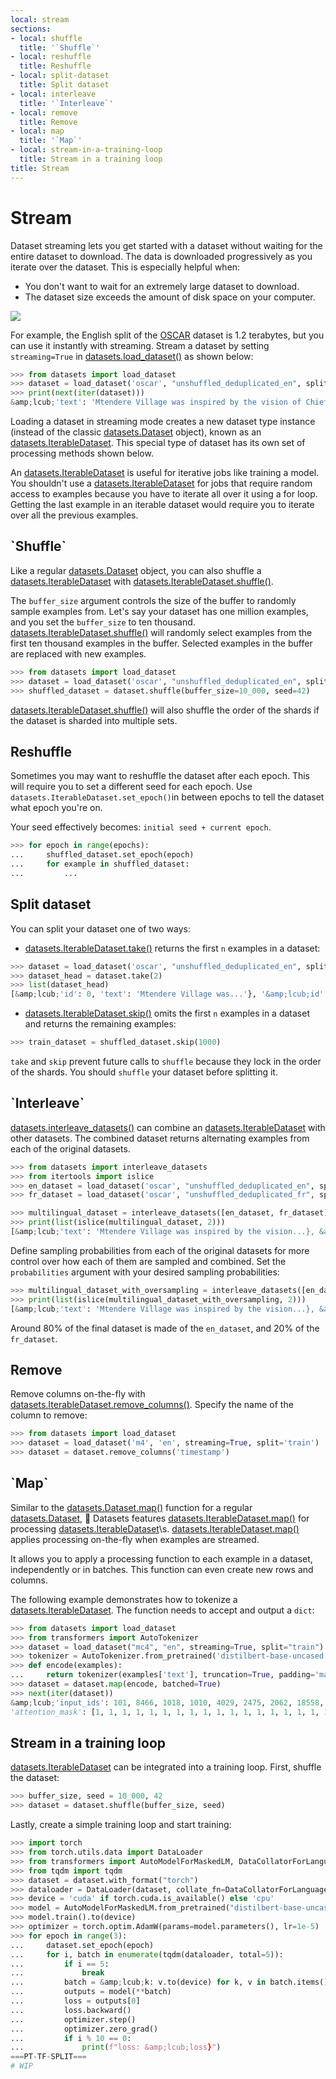 ```yaml
---
local: stream
sections:
- local: shuffle
  title: '`Shuffle`'
- local: reshuffle
  title: Reshuffle
- local: split-dataset
  title: Split dataset
- local: interleave
  title: '`Interleave`'
- local: remove
  title: Remove
- local: map
  title: '`Map`'
- local: stream-in-a-training-loop
  title: Stream in a training loop
title: Stream
---
```

<script>
</script>
<h1 id="stream">Stream</h1>

Dataset streaming lets you get started with a dataset without waiting for the entire dataset to download. The data is downloaded progressively as you iterate over the dataset. This is especially helpful when:

- You don't want to wait for an extremely large dataset to download.
- The dataset size exceeds the amount of disk space on your computer.

<div class="flex justify-center">
    <img src="https://huggingface.co/datasets/huggingface/documentation-images/resolve/main/datasets/stream.gif"/>
</div>

For example, the English split of the [OSCAR](https://huggingface.co/datasets/oscar) dataset is 1.2 terabytes, but you can use it instantly with streaming. Stream a dataset by setting `streaming=True` in [datasets.load_dataset()](/docs/datasets/master/en/package_reference/loading_methods#datasets.load_dataset) as shown below:

```py
>>> from datasets import load_dataset
>>> dataset = load_dataset('oscar', "unshuffled_deduplicated_en", split='train', streaming=True)
>>> print(next(iter(dataset)))
&amp;lcub;'text': 'Mtendere Village was inspired by the vision of Chief Napoleon Dzombe, which he shared with John Blanchard during his first visit to Malawi. Chief Napoleon conveyed the desperate need for a program to intervene and care for the orphans and vulnerable children (OVC) in Malawi, and John committed to help...
```

Loading a dataset in streaming mode creates a new dataset type instance (instead of the classic [datasets.Dataset](/docs/datasets/master/en/package_reference/main_classes#datasets.Dataset) object), known as an [datasets.IterableDataset](/docs/datasets/master/en/package_reference/main_classes#datasets.IterableDataset). This special type of dataset has its own set of processing methods shown below.

<Tip>

An [datasets.IterableDataset](/docs/datasets/master/en/package_reference/main_classes#datasets.IterableDataset) is useful for iterative jobs like training a model. You shouldn't use a [datasets.IterableDataset](/docs/datasets/master/en/package_reference/main_classes#datasets.IterableDataset) for jobs that require random access to examples because you have to iterate all over it using a for loop. Getting the last example in an iterable dataset would require you to iterate over all the previous examples.

</Tip>

<h2 id="shuffle">`Shuffle`</h2>

Like a regular [datasets.Dataset](/docs/datasets/master/en/package_reference/main_classes#datasets.Dataset) object, you can also shuffle a [datasets.IterableDataset](/docs/datasets/master/en/package_reference/main_classes#datasets.IterableDataset) with [datasets.IterableDataset.shuffle()](/docs/datasets/master/en/package_reference/main_classes#datasets.IterableDataset.shuffle). 

The `buffer_size` argument controls the size of the buffer to randomly sample examples from. Let's say your dataset has one million examples, and you set the `buffer_size` to ten thousand. [datasets.IterableDataset.shuffle()](/docs/datasets/master/en/package_reference/main_classes#datasets.IterableDataset.shuffle) will randomly select examples from the first ten thousand examples in the buffer. Selected examples in the buffer are replaced with new examples.

```py
>>> from datasets import load_dataset
>>> dataset = load_dataset('oscar', "unshuffled_deduplicated_en", split='train', streaming=True)
>>> shuffled_dataset = dataset.shuffle(buffer_size=10_000, seed=42)
```

<Tip>

[datasets.IterableDataset.shuffle()](/docs/datasets/master/en/package_reference/main_classes#datasets.IterableDataset.shuffle) will also shuffle the order of the shards if the dataset is sharded into multiple sets.

</Tip>

<h2 id="reshuffle">Reshuffle</h2>

Sometimes you may want to reshuffle the dataset after each epoch. This will require you to set a different seed for each epoch. Use `datasets.IterableDataset.set_epoch()`in between epochs to tell the dataset what epoch you're on. 

Your seed effectively becomes: `initial seed + current epoch`.

```py
>>> for epoch in range(epochs):
...     shuffled_dataset.set_epoch(epoch)
...     for example in shuffled_dataset:
...         ...
```

<h2 id="split-dataset">Split dataset</h2>

You can split your dataset one of two ways:

- [datasets.IterableDataset.take()](/docs/datasets/master/en/package_reference/main_classes#datasets.IterableDataset.take) returns the first `n` examples in a dataset:

```py
>>> dataset = load_dataset('oscar', "unshuffled_deduplicated_en", split='train', streaming=True)
>>> dataset_head = dataset.take(2)
>>> list(dataset_head)
[&amp;lcub;'id': 0, 'text': 'Mtendere Village was...'}, '&amp;lcub;id': 1, 'text': 'Lily James cannot fight the music...'}]
```

- [datasets.IterableDataset.skip()](/docs/datasets/master/en/package_reference/main_classes#datasets.IterableDataset.skip) omits the first `n` examples in a dataset and returns the remaining examples:

```py
>>> train_dataset = shuffled_dataset.skip(1000)
```

<Tip warning=&amp;lcub;true}>

`take` and `skip` prevent future calls to `shuffle` because they lock in the order of the shards. You should `shuffle` your dataset before splitting it.

</Tip>

<a id='interleave_datasets'></a>

<h2 id="interleave">`Interleave`</h2>

[datasets.interleave_datasets()](/docs/datasets/master/en/package_reference/main_classes#datasets.interleave_datasets) can combine an [datasets.IterableDataset](/docs/datasets/master/en/package_reference/main_classes#datasets.IterableDataset) with other datasets. The combined dataset returns alternating examples from each of the original datasets. 

```py
>>> from datasets import interleave_datasets
>>> from itertools import islice
>>> en_dataset = load_dataset('oscar', "unshuffled_deduplicated_en", split='train', streaming=True)
>>> fr_dataset = load_dataset('oscar', "unshuffled_deduplicated_fr", split='train', streaming=True)

>>> multilingual_dataset = interleave_datasets([en_dataset, fr_dataset])
>>> print(list(islice(multilingual_dataset, 2)))
[&amp;lcub;'text': 'Mtendere Village was inspired by the vision...}, &amp;lcub;'text': "Média de débat d'idées, de culture et de littérature....}]
```

Define sampling probabilities from each of the original datasets for more control over how each of them are sampled and combined. Set the `probabilities` argument with your desired sampling probabilities:

```py
>>> multilingual_dataset_with_oversampling = interleave_datasets([en_dataset, fr_dataset], probabilities=[0.8, 0.2], seed=42)
>>> print(list(islice(multilingual_dataset_with_oversampling, 2)))
[&amp;lcub;'text': 'Mtendere Village was inspired by the vision...}, &amp;lcub;'text': 'Lily James cannot fight the music...}]
```

Around 80% of the final dataset is made of the `en_dataset`, and 20% of the `fr_dataset`.

<h2 id="remove">Remove</h2>

Remove columns on-the-fly with [datasets.IterableDataset.remove_columns()](/docs/datasets/master/en/package_reference/main_classes#datasets.IterableDataset.remove_columns). Specify the name of the column to remove:

```py
>>> from datasets import load_dataset
>>> dataset = load_dataset('m4', 'en', streaming=True, split='train')
>>> dataset = dataset.remove_columns('timestamp')
```

<h2 id="map">`Map`</h2>

Similar to the [datasets.Dataset.map()](/docs/datasets/master/en/package_reference/main_classes#datasets.Dataset.map) function for a regular [datasets.Dataset](/docs/datasets/master/en/package_reference/main_classes#datasets.Dataset), 🤗  Datasets features [datasets.IterableDataset.map()](/docs/datasets/master/en/package_reference/main_classes#datasets.IterableDataset.map) for processing [datasets.IterableDataset](/docs/datasets/master/en/package_reference/main_classes#datasets.IterableDataset)\s.
[datasets.IterableDataset.map()](/docs/datasets/master/en/package_reference/main_classes#datasets.IterableDataset.map) applies processing on-the-fly when examples are streamed.

It allows you to apply a processing function to each example in a dataset, independently or in batches. This function can even create new rows and columns.

The following example demonstrates how to tokenize a [datasets.IterableDataset](/docs/datasets/master/en/package_reference/main_classes#datasets.IterableDataset). The function needs to accept and output a `dict`:


```py
>>> from datasets import load_dataset
>>> from transformers import AutoTokenizer
>>> dataset = load_dataset("mc4", "en", streaming=True, split="train")
>>> tokenizer = AutoTokenizer.from_pretrained('distilbert-base-uncased')
>>> def encode(examples):
...     return tokenizer(examples['text'], truncation=True, padding='max_length')
>>> dataset = dataset.map(encode, batched=True)
>>> next(iter(dataset))
&amp;lcub;'input_ids': 101, 8466, 1018, 1010, 4029, 2475, 2062, 18558, 3100, 2061, ...,1106, 3739, 102],
'attention_mask': [1, 1, 1, 1, 1, 1, 1, 1, 1, 1, 1, 1, 1, 1, 1, 1, 1, 1, ..., 1, 1]}
```

<h2 id="stream-in-a-training-loop">Stream in a training loop</h2>

[datasets.IterableDataset](/docs/datasets/master/en/package_reference/main_classes#datasets.IterableDataset) can be integrated into a training loop. First, shuffle the dataset:

```py
>>> buffer_size, seed = 10_000, 42
>>> dataset = dataset.shuffle(buffer_size, seed)
```

Lastly, create a simple training loop and start training:

```py
>>> import torch
>>> from torch.utils.data import DataLoader
>>> from transformers import AutoModelForMaskedLM, DataCollatorForLanguageModeling
>>> from tqdm import tqdm
>>> dataset = dataset.with_format("torch")
>>> dataloader = DataLoader(dataset, collate_fn=DataCollatorForLanguageModeling(tokenizer))
>>> device = 'cuda' if torch.cuda.is_available() else 'cpu' 
>>> model = AutoModelForMaskedLM.from_pretrained("distilbert-base-uncased")
>>> model.train().to(device)
>>> optimizer = torch.optim.AdamW(params=model.parameters(), lr=1e-5)
>>> for epoch in range(3):
...     dataset.set_epoch(epoch)
...     for i, batch in enumerate(tqdm(dataloader, total=5)):
...         if i == 5:
...             break
...         batch = &amp;lcub;k: v.to(device) for k, v in batch.items()}
...         outputs = model(**batch)
...         loss = outputs[0]
...         loss.backward()
...         optimizer.step()
...         optimizer.zero_grad()
...         if i % 10 == 0:
...             print(f"loss: &amp;lcub;loss}")
===PT-TF-SPLIT===
# WIP
```
